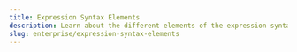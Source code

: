 ```yaml
---
title: Expression Syntax Elements
description: Learn about the different elements of the expression syntax
slug: enterprise/expression-syntax-elements
---
```



<Include file="expression-syntax-elements.mdx" />

<LinkCard
  title="Verbal Tester"
  description="Create, check and edit verbal expressions in Crowdin project with Verbal Tester application"
  href="https://store.crowdin.com/verbal-tester"
  target="_blank"
/>
